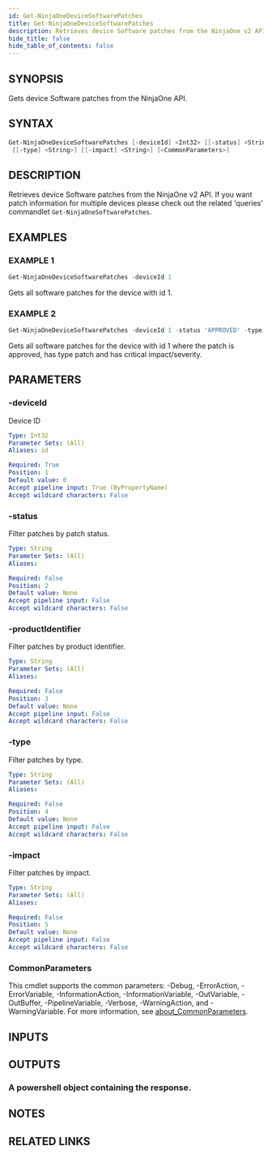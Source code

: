 ```yaml
---
id: Get-NinjaOneDeviceSoftwarePatches
title: Get-NinjaOneDeviceSoftwarePatches
description: Retrieves device Software patches from the NinjaOne v2 API. If you want patch information for multiple devices please check out the related 'queries' commandlet `Get-NinjaOneSoftwarePatches`.
hide_title: false
hide_table_of_contents: false
---
```


## SYNOPSIS

Gets device Software patches from the NinjaOne API.

## SYNTAX

```powershell
Get-NinjaOneDeviceSoftwarePatches [-deviceId] <Int32> [[-status] <String>] [[-productIdentifier] <String>]
 [[-type] <String>] [[-impact] <String>] [<CommonParameters>]
```

## DESCRIPTION

Retrieves device Software patches from the NinjaOne v2 API.
If you want patch information for multiple devices please check out the related 'queries' commandlet `Get-NinjaOneSoftwarePatches`.

## EXAMPLES

### EXAMPLE 1

```powershell
Get-NinjaOneDeviceSoftwarePatches -deviceId 1
```

Gets all software patches for the device with id 1.

### EXAMPLE 2

```powershell
Get-NinjaOneDeviceSoftwarePatches -deviceId 1 -status 'APPROVED' -type 'PATCH' -impact 'CRITICAL'
```

Gets all software patches for the device with id 1 where the patch is approved, has type patch and has critical impact/severity.

## PARAMETERS

### -deviceId

Device ID

```yaml
Type: Int32
Parameter Sets: (All)
Aliases: id

Required: True
Position: 1
Default value: 0
Accept pipeline input: True (ByPropertyName)
Accept wildcard characters: False
```

### -status

Filter patches by patch status.

```yaml
Type: String
Parameter Sets: (All)
Aliases:

Required: False
Position: 2
Default value: None
Accept pipeline input: False
Accept wildcard characters: False
```

### -productIdentifier

Filter patches by product identifier.

```yaml
Type: String
Parameter Sets: (All)
Aliases:

Required: False
Position: 3
Default value: None
Accept pipeline input: False
Accept wildcard characters: False
```

### -type

Filter patches by type.

```yaml
Type: String
Parameter Sets: (All)
Aliases:

Required: False
Position: 4
Default value: None
Accept pipeline input: False
Accept wildcard characters: False
```

### -impact

Filter patches by impact.

```yaml
Type: String
Parameter Sets: (All)
Aliases:

Required: False
Position: 5
Default value: None
Accept pipeline input: False
Accept wildcard characters: False
```

### CommonParameters

This cmdlet supports the common parameters: -Debug, -ErrorAction, -ErrorVariable, -InformationAction, -InformationVariable, -OutVariable, -OutBuffer, -PipelineVariable, -Verbose, -WarningAction, and -WarningVariable. For more information, see [about_CommonParameters](http://go.microsoft.com/fwlink/?LinkID=113216).

## INPUTS

## OUTPUTS

### A powershell object containing the response.

## NOTES

## RELATED LINKS

